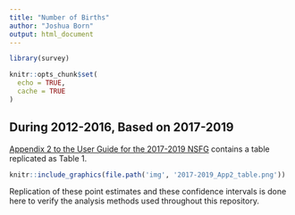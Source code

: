 ```yaml
---
title: "Number of Births"
author: "Joshua Born"
output: html_document
---
```


```r
library(survey)

knitr::opts_chunk$set(
  echo = TRUE,
  cache = TRUE
)
```

## During 2012-2016, Based on 2017-2019

[Appendix 2 to the User Guide for the 2017-2019 NSFG](https://www.cdc.gov/nchs/nsfg/nsfg_2017_2019_puf.htm) contains a table replicated as Table 1.

```r
knitr::include_graphics(file.path('img', '2017-2019_App2_table.png'))
```

Replication of these point estimates and these confidence intervals is done here to verify the analysis methods used throughout this repository.
